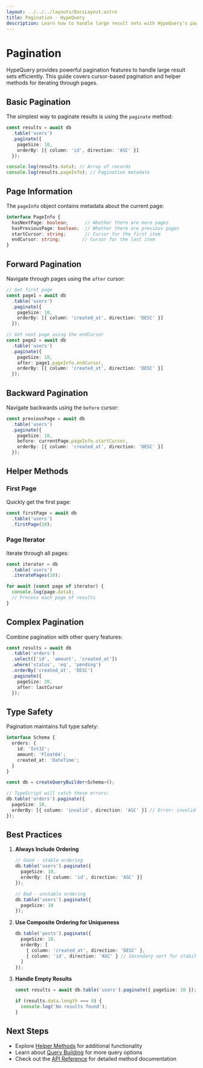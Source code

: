 ```yaml
---
layout: ../../../layouts/DocsLayout.astro
title: Pagination - HypeQuery
description: Learn how to handle large result sets with HypeQuery's pagination features
---
```


# Pagination

HypeQuery provides powerful pagination features to handle large result sets efficiently. This guide covers cursor-based pagination and helper methods for iterating through pages.

## Basic Pagination

The simplest way to paginate results is using the `paginate` method:

```typescript
const results = await db
  .table('users')
  .paginate({
    pageSize: 10,
    orderBy: [{ column: 'id', direction: 'ASC' }]
  });

console.log(results.data); // Array of records
console.log(results.pageInfo); // Pagination metadata
```

## Page Information

The `pageInfo` object contains metadata about the current page:

```typescript
interface PageInfo {
  hasNextPage: boolean;      // Whether there are more pages
  hasPreviousPage: boolean;  // Whether there are previous pages
  startCursor: string;       // Cursor for the first item
  endCursor: string;        // Cursor for the last item
}
```

## Forward Pagination

Navigate through pages using the `after` cursor:

```typescript
// Get first page
const page1 = await db
  .table('users')
  .paginate({
    pageSize: 10,
    orderBy: [{ column: 'created_at', direction: 'DESC' }]
  });

// Get next page using the endCursor
const page2 = await db
  .table('users')
  .paginate({
    pageSize: 10,
    after: page1.pageInfo.endCursor,
    orderBy: [{ column: 'created_at', direction: 'DESC' }]
  });
```

## Backward Pagination

Navigate backwards using the `before` cursor:

```typescript
const previousPage = await db
  .table('users')
  .paginate({
    pageSize: 10,
    before: currentPage.pageInfo.startCursor,
    orderBy: [{ column: 'created_at', direction: 'DESC' }]
  });
```

## Helper Methods

### First Page

Quickly get the first page:

```typescript
const firstPage = await db
  .table('users')
  .firstPage(10);
```

### Page Iterator

Iterate through all pages:

```typescript
const iterator = db
  .table('users')
  .iteratePages(10);

for await (const page of iterator) {
  console.log(page.data);
  // Process each page of results
}
```

## Complex Pagination

Combine pagination with other query features:

```typescript
const results = await db
  .table('orders')
  .select(['id', 'amount', 'created_at'])
  .where('status', 'eq', 'pending')
  .orderBy('created_at', 'DESC')
  .paginate({
    pageSize: 20,
    after: lastCursor
  });
```

## Type Safety

Pagination maintains full type safety:

```typescript
interface Schema {
  orders: {
    id: 'Int32';
    amount: 'Float64';
    created_at: 'DateTime';
  }
}

const db = createQueryBuilder<Schema>();

// TypeScript will catch these errors:
db.table('orders').paginate({
  pageSize: 10,
  orderBy: [{ column: 'invalid', direction: 'ASC' }] // Error: invalid column
});
```

## Best Practices

1. **Always Include Ordering**
   ```typescript
   // Good - stable ordering
   db.table('users').paginate({
     pageSize: 10,
     orderBy: [{ column: 'id', direction: 'ASC' }]
   });

   // Bad - unstable ordering
   db.table('users').paginate({
     pageSize: 10
   });
   ```

2. **Use Composite Ordering for Uniqueness**
   ```typescript
   db.table('posts').paginate({
     pageSize: 10,
     orderBy: [
       { column: 'created_at', direction: 'DESC' },
       { column: 'id', direction: 'ASC' } // Secondary sort for stability
     ]
   });
   ```

3. **Handle Empty Results**
   ```typescript
   const results = await db.table('users').paginate({ pageSize: 10 });
   
   if (results.data.length === 0) {
     console.log('No results found');
   }
   ```

## Next Steps

- Explore [Helper Methods](/docs/guides/helper-methods) for additional functionality
- Learn about [Query Building](/docs/guides/query-building) for more query options
- Check out the [API Reference](/docs/reference/api) for detailed method documentation 
